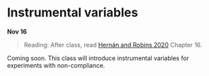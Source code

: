 
# Instrumental variables

**Nov 16**

> Reading: After class, read [Hernán and Robins 2020](https://www.hsph.harvard.edu/miguel-hernan/causal-inference-book/) Chapter 16.

Coming soon. This class will introduce instrumental variables for experiments with non-compliance.
